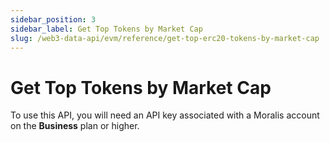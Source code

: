 ```yaml
---
sidebar_position: 3
sidebar_label: Get Top Tokens by Market Cap
slug: /web3-data-api/evm/reference/get-top-erc20-tokens-by-market-cap
---
```



# Get Top Tokens by Market Cap <MainnetBadge /> <PremiumEndpointBadge />

<Admonition type="info" icon="💡" title="Premium Endpoint">
  <p>
    To use this API, you will need an API key associated with a Moralis account
    on the <strong>Business</strong> plan or higher.
  </p>
</Admonition>
<ApiReference
  {...config["market-data"].getTopERC20TokensByMarketCap}
></ApiReference>
